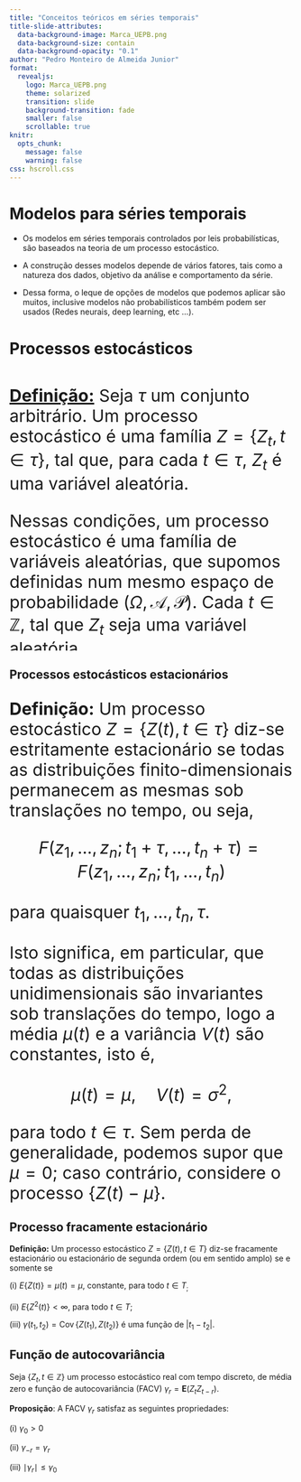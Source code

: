 ```yaml
---
title: "Conceitos teóricos em séries temporais"
title-slide-attributes:
  data-background-image: Marca_UEPB.png
  data-background-size: contain
  data-background-opacity: "0.1"
author: "Pedro Monteiro de Almeida Junior"
format: 
  revealjs: 
    logo: Marca_UEPB.png
    theme: solarized
    transition: slide
    background-transition: fade
    smaller: false
    scrollable: true
knitr:
  opts_chunk:
    message: false
    warning: false
css: hscroll.css
---
```



# Modelos para séries temporais

- Os modelos em séries temporais controlados por leis probabilísticas, são baseados na teoria de um processo estocástico. 

- A construção desses modelos depende de vários fatores, tais como a natureza dos dados, objetivo da análise e comportamento da série. 

- Dessa forma, o leque de opções de modelos que podemos aplicar são muitos, inclusive modelos não probabilísticos também podem ser usados (Redes neurais, deep learning, etc ...).

# Processos estocásticos

::: {style="height:500px; overflow:auto; font-size:30px"}


 [**Definição:**]{.underline}  Seja $\tau$ um conjunto arbitrário. Um processo estocástico é uma família $Z = \{ Z_t, t \in \tau \}$, tal que, para cada $t \in \tau$, $Z_t$ é uma variável aleatória.


Nessas condições, um processo estocástico é uma família de variáveis aleatórias, que supomos definidas num mesmo espaço de probabilidade $( \Omega, \mathcal{A}, \mathcal{P} )$. 
Cada $t \in \mathbb{Z}$, tal que $Z_t$ seja uma variável aleatória. 

Na Figura a seguir, podemos ilustrar um processo estocástico como uma família de trajetórias.

![Fonte: Morettin & Toloi (2018)](processos.png)

**Observação:** Uma série temporal é uma realização de um processo estocástico, isto é, $Z_t^{(j)}$ para algum $j = 1, \ldots, n$.
:::




## Processos estocásticos estacionários

:::{style="font-size:30px"}

**Definição:** Um processo estocástico $Z=\{Z(t), t \in \tau\}$ diz-se estritamente estacionário se todas as distribuições finito-dimensionais permanecem as mesmas sob translações no tempo, ou seja,

$$
F\left(z_1, \ldots, z_n ; t_1+\tau, \ldots, t_n+\tau\right)=F\left(z_1, \ldots, z_n ; t_1, \ldots, t_n\right)
$$

para quaisquer $t_1, \ldots, t_n, \tau$.

Isto significa, em particular, que todas as distribuições unidimensionais são invariantes sob translações do tempo, logo a média $\mu(t)$ e a variância $V(t)$ são constantes, isto é,

$$
\mu(t)=\mu, \quad V(t)=\sigma^2,
$$

para todo $t \in \tau$. Sem perda de generalidade, podemos supor que $\mu=0$; caso contrário, considere o processo $\{Z(t)-\mu\}$.

:::

## Processo fracamente estacionário

**Definição:** Um processo estocástico $Z=\{Z(t), t \in T\}$ diz-se fracamente estacionário ou estacionário de segunda ordem (ou em sentido amplo) se e somente se

\(i\) $E\{Z(t)\}=\mu(t)=\mu$, constante, para todo $t \in T_{\text {; }}$

\(ii\) $E\left\{Z^2(t)\right\}<\infty$, para todo $t \in T$;

\(iii\) $\gamma\left(t_1, t_2\right)=\operatorname{Cov}\left\{Z\left(t_1\right), Z\left(t_2\right)\right\}$ é uma função de $\left|t_1-t_2\right|$.

## Função de autocovariância

Seja $\{Z_t, t \in \mathbb{Z}\}$ um processo estocástico real com tempo discreto, de média zero e função de autocovariância (FACV) $\gamma_r = \mathbf{E}( Z_t Z_{t-r} )$.


**Proposição**: A FACV $\gamma_r$ satisfaz as seguintes propriedades:

\(i\) $\gamma_0 > 0$

\(ii\) $\gamma_{-r} = \gamma_r$

\(iii\) $\mid \gamma_r \mid \leq \gamma_0$

